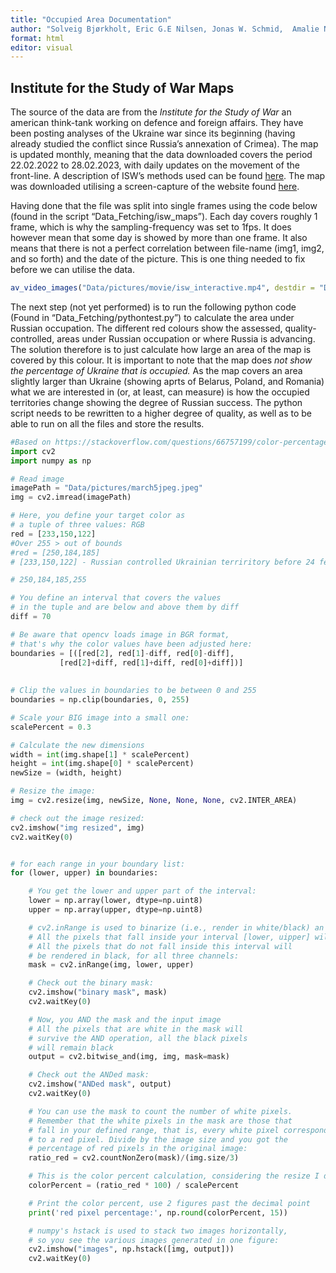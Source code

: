 ```yaml
---
title: "Occupied Area Documentation"
author: "Solveig Bjørkholt, Eric G.E Nilsen, Jonas W. Schmid,  Amalie Nilsen"
format: html
editor: visual
---
```


## Institute for the Study of War Maps

The source of the data are from the *Institute for the Study of War* an american think-tank working on defence and foreign affairs. They have been posting analyses of the Ukraine war since its beginning (having already studied the conflict since Russia's annexation of Crimea). The map is updated monthly, meaning that the data downloaded covers the period 22.02.2022 to 28.02.2023, with daily updates on the movement of the front-line. A description of ISW's methods used can be found [here](https://www.understandingwar.org/sites/default/files/Cartographical%20Methodology%20Explanation%20ISW%20CTP%202022.pdf). The map was downloaded utilising a screen-capture of the website found [here](https://storymaps.arcgis.com/stories/733fe90805894bfc8562d90b106aa895).

Having done that the file was split into single frames using the code below (found in the script "Data_Fetching/isw_maps"). Each day covers roughly 1 frame, which is why the sampling-frequency was set to 1fps. It does however mean that some day is showed by more than one frame. It also means that there is not a perfect correlation between file-name (img1, img2, and so forth) and the date of the picture. This is one thing needed to fix before we can utilise the data.

```r
av_video_images("Data/pictures/movie/isw_interactive.mp4", destdir = "Data/pictures/movie", fps = 1)
```

The next step (not yet performed) is to run the following python code (Found in "Data_Fetching/pythontest.py") to calculate the area under Russian occupation. The different red colours show the assessed, quality-controlled, areas under Russian occupation or where Russia is advancing. The solution therefore is to just calculate how large an area of the map is covered by this colour. It is important to note that the map does *not show the percentage of Ukraine that is occupied.* As the map covers an area slightly larger than Ukraine (showing aprts of Belarus, Poland, and Romania) what we are interested in (or, at least, can measure) is how the occupied territories change showing the degree of Russian success. The python script needs to be rewritten to a higher degree of quality, as well as to be able to run on all the files and store the results.

```python
#Based on https://stackoverflow.com/questions/66757199/color-percentage-in-image-for-python-using-opencv
import cv2
import numpy as np

# Read image
imagePath = "Data/pictures/march5jpeg.jpeg"
img = cv2.imread(imagePath)

# Here, you define your target color as
# a tuple of three values: RGB
red = [233,150,122]
#Over 255 > out of bounds
#red = [250,184,185]
# [233,150,122] - Russian controlled Ukrainian terriritory before 24 feb 

# 250,184,185,255

# You define an interval that covers the values
# in the tuple and are below and above them by diff
diff = 70

# Be aware that opencv loads image in BGR format,
# that's why the color values have been adjusted here:
boundaries = [([red[2], red[1]-diff, red[0]-diff],
           [red[2]+diff, red[1]+diff, red[0]+diff])]
           
           
# Clip the values in boundaries to be between 0 and 255 
boundaries = np.clip(boundaries, 0, 255)           

# Scale your BIG image into a small one:
scalePercent = 0.3

# Calculate the new dimensions
width = int(img.shape[1] * scalePercent)
height = int(img.shape[0] * scalePercent)
newSize = (width, height)

# Resize the image:
img = cv2.resize(img, newSize, None, None, None, cv2.INTER_AREA)

# check out the image resized:
cv2.imshow("img resized", img)
cv2.waitKey(0)


# for each range in your boundary list:
for (lower, upper) in boundaries:

    # You get the lower and upper part of the interval:
    lower = np.array(lower, dtype=np.uint8)
    upper = np.array(upper, dtype=np.uint8)

    # cv2.inRange is used to binarize (i.e., render in white/black) an image
    # All the pixels that fall inside your interval [lower, uipper] will be white
    # All the pixels that do not fall inside this interval will
    # be rendered in black, for all three channels:
    mask = cv2.inRange(img, lower, upper)

    # Check out the binary mask:
    cv2.imshow("binary mask", mask)
    cv2.waitKey(0)

    # Now, you AND the mask and the input image
    # All the pixels that are white in the mask will
    # survive the AND operation, all the black pixels
    # will remain black
    output = cv2.bitwise_and(img, img, mask=mask)

    # Check out the ANDed mask:
    cv2.imshow("ANDed mask", output)
    cv2.waitKey(0)

    # You can use the mask to count the number of white pixels.
    # Remember that the white pixels in the mask are those that
    # fall in your defined range, that is, every white pixel corresponds
    # to a red pixel. Divide by the image size and you got the
    # percentage of red pixels in the original image:
    ratio_red = cv2.countNonZero(mask)/(img.size/3)

    # This is the color percent calculation, considering the resize I did earlier.
    colorPercent = (ratio_red * 100) / scalePercent

    # Print the color percent, use 2 figures past the decimal point
    print('red pixel percentage:', np.round(colorPercent, 15))

    # numpy's hstack is used to stack two images horizontally,
    # so you see the various images generated in one figure:
    cv2.imshow("images", np.hstack([img, output]))
    cv2.waitKey(0)

```
